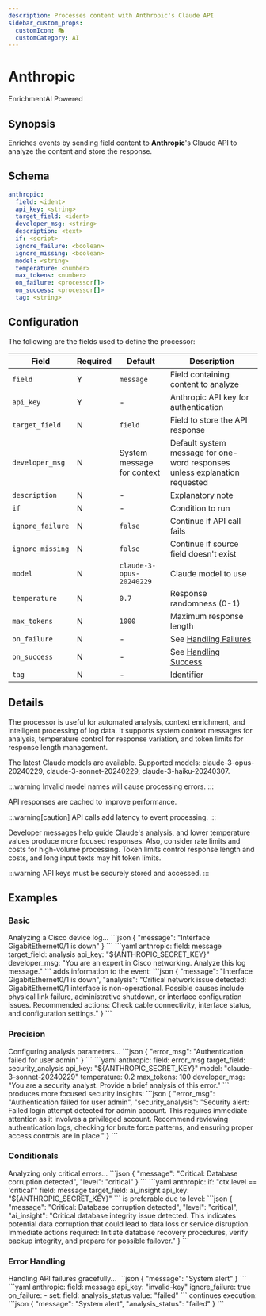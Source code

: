 ```yaml
---
description: Processes content with Anthropic's Claude API
sidebar_custom_props: 
  customIcon: 🎭
  customCategory: AI
---
```


# Anthropic

<span className="theme-doc-version-badge badge badge--primary">Enrichment</span><span className="theme-doc-version-badge badge badge--secondary">AI Powered</span>

## Synopsis

Enriches events by sending field content to **Anthropic**'s Claude API to analyze the content and store the response.

## Schema

```yaml {2-5}
anthropic:
  field: <ident>
  api_key: <string>
  target_field: <ident>
  developer_msg: <string>
  description: <text>
  if: <script>
  ignore_failure: <boolean>
  ignore_missing: <boolean>
  model: <string>
  temperature: <number>
  max_tokens: <number>
  on_failure: <processor[]>
  on_success: <processor[]>
  tag: <string>
```

## Configuration

The following are the fields used to define the processor:

|Field|Required|Default|Description|
|---|---|---|---|
|`field`|Y|`message`|Field containing content to analyze|
|`api_key`|Y|-|Anthropic API key for authentication|
|`target_field`|N|`field`|Field to store the API response|
|`developer_msg`|N|System message for context|Default system message for one-word responses unless explanation requested|
|`description`|N|-|Explanatory note|
|`if`|N|-|Condition to run|
|`ignore_failure`|N|`false`|Continue if API call fails|
|`ignore_missing`|N|`false`|Continue if source field doesn't exist|
|`model`|N|`claude-3-opus-20240229`|Claude model to use|
|`temperature`|N|`0.7`|Response randomness (0-1)|
|`max_tokens`|N|`1000`|Maximum response length|
|`on_failure`|N|-|See [Handling Failures](../handling-failures.mdx)|
|`on_success`|N|-|See [Handling Success](../handling-success.mdx)|
|`tag`|N|-|Identifier|

## Details

The processor is useful for automated analysis, context enrichment, and intelligent processing of log data. It supports system context messages for analysis, temperature control for response variation, and token limits for response length management.

The latest Claude models are available. Supported models: claude-3-opus-20240229, claude-3-sonnet-20240229, claude-3-haiku-20240307.

:::warning
Invalid model names will cause processing errors.
:::

API responses are cached to improve performance.

:::warning[caution]
API calls add latency to event processing.
:::

Developer messages help guide Claude's analysis, and lower temperature values produce more focused responses. Also, consider rate limits and costs for high-volume processing. Token limits control response length and costs, and long input texts may hit token limits.

:::warning
API keys must be securely stored and accessed.
:::

## Examples

### Basic

<ExampleGrid>
  <CommentCol>
    Analyzing a Cisco device log...
  </CommentCol>
  <CodeCol>
    ```json
    {
      "message": "Interface GigabitEthernet0/1 is down"
    }
    ```
    ```yaml
    anthropic:
      field: message
      target_field: analysis
      api_key: "${ANTHROPIC_SECRET_KEY}"
      developer_msg: "You are an expert in Cisco networking. Analyze this log message."
    ```
  </CodeCol>
  <CommentCol>
    adds information to the event:
  </CommentCol>
  <CodeCol>
    ```json
    {
      "message": "Interface GigabitEthernet0/1 is down",
      "analysis": "Critical network issue detected: GigabitEthernet0/1 interface is non-operational. Possible causes include physical link failure, administrative shutdown, or interface configuration issues. Recommended actions: Check cable connectivity, interface status, and configuration settings."
    }
    ```
  </CodeCol>
</ExampleGrid>

### Precision

<ExampleGrid>
  <CommentCol>
    Configuring analysis parameters...
  </CommentCol>
  <CodeCol>
    ```json
    {
      "error_msg": "Authentication failed for user admin"
    }
    ```
    ```yaml
    anthropic:
      field: error_msg
      target_field: security_analysis
      api_key: "${ANTHROPIC_SECRET_KEY}"
      model: "claude-3-sonnet-20240229"
      temperature: 0.2
      max_tokens: 100
      developer_msg: "You are a security analyst. Provide a brief analysis of this error."
    ```
  </CodeCol>
  <CommentCol>
    produces more focused security insights:
  </CommentCol>
  <CodeCol>
    ```json
    {
      "error_msg": "Authentication failed for user admin",
      "security_analysis": "Security alert: Failed login attempt detected for admin account. This requires immediate attention as it involves a privileged account. Recommend reviewing authentication logs, checking for brute force patterns, and ensuring proper access controls are in place."
    }
    ```
  </CodeCol>
</ExampleGrid>

### Conditionals

<ExampleGrid>
  <CommentCol>
    Analyzing only critical errors...
  </CommentCol>
  <CodeCol>
    ```json
    {
      "message": "Critical: Database corruption detected",
      "level": "critical"
    }
    ```
    ```yaml
    anthropic:
      if: "ctx.level == 'critical'"
      field: message
      target_field: ai_insight
      api_key: "${ANTHROPIC_SECRET_KEY}"
    ```
  </CodeCol>
  <CommentCol>
    is preferable due to level:
  </CommentCol>
  <CodeCol>
    ```json
    {
      "message": "Critical: Database corruption detected",
      "level": "critical",
      "ai_insight": "Critical database integrity issue detected. This indicates potential data corruption that could lead to data loss or service disruption. Immediate actions required: Initiate database recovery procedures, verify backup integrity, and prepare for possible failover."
    }
    ```
  </CodeCol>
</ExampleGrid>

### Error Handling

<ExampleGrid>
  <CommentCol>
    Handling API failures gracefully...
  </CommentCol>
  <CodeCol>
    ```json
    {
      "message": "System alert"
    }
    ```
    ```yaml
    anthropic:
      field: message
      api_key: "invalid-key"
      ignore_failure: true
      on_failure:
        - set:
          field: analysis_status
          value: "failed"
    ```
  </CodeCol>
  <CommentCol>
    continues execution:
  </CommentCol>
  <CodeCol>
    ```json
    {
      "message": "System alert",
      "analysis_status": "failed"
    }
    ```
  </CodeCol>
</ExampleGrid>
